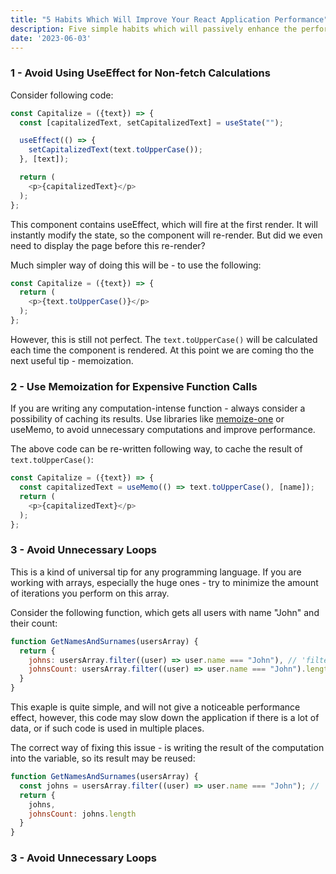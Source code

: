 ```yaml
---
title: "5 Habits Which Will Improve Your React Application Performance"
description: Five simple habits which will passively enhance the performance of your Javascript/React application.
date: '2023-06-03'
---
```


### 1 - Avoid Using UseEffect for Non-fetch Calculations

Consider following code:
```JavaScript
const Capitalize = ({text}) => {
  const [capitalizedText, setCapitalizedText] = useState("");

  useEffect(() => {
    setCapitalizedText(text.toUpperCase());
  }, [text]);

  return (
    <p>{capitalizedText}</p>
  );
};
```

This component contains useEffect, which will fire at the first render. It will instantly modify the state, so the component will re-render. But did we even need to display the page before this re-render?

Much simpler way of doing this will be - to use the following:
```JavaScript
const Capitalize = ({text}) => {
  return (
    <p>{text.toUpperCase()}</p>
  );
};
```

However, this is still not perfect. The `text.toUpperCase()` will be calculated each time the component is rendered.
At this point we are coming tho the next useful tip - memoization.

### 2 - Use Memoization for Expensive Function Calls

If you are writing any computation-intense function - always consider a possibility of caching its results. Use libraries like [memoize-one](https://www.npmjs.com/package/memoize-one) or useMemo, to avoid unnecessary computations and improve performance.

The above code can be re-written following way, to cache the result of `text.toUpperCase()`:

```JavaScript
const Capitalize = ({text}) => {
  const capitalizedText = useMemo(() => text.toUpperCase(), [name]);
  return (
    <p>{capitalizedText}</p>
  );
};
```

### 3 - Avoid Unnecessary Loops

This is a kind of universal tip for any programming language. If you are working with arrays, especially the huge ones - try to minimize the amount of iterations you perform on this array.

Consider the following function, which gets all users with name "John" and their count:
```JavaScript
function GetNamesAndSurnames(usersArray) {
  return {
    johns: usersArray.filter((user) => user.name === "John"), // 'filter' iterates through all the users for the first time
    johnsCount: usersArray.filter((user) => user.name === "John").length  // 'filter' runs for the second time
  }
}
```

This exaple is quite simple, and will not give a noticeable performance effect, however, this code may slow down the application if there is a lot of data, or if such code is used in multiple places.

The correct way of fixing this issue - is writing the result of the computation into the variable, so its result may be reused:
```JavaScript
function GetNamesAndSurnames(usersArray) {
  const johns = usersArray.filter((user) => user.name === "John"); // 'filter' runs only once
  return {
    johns,
    johnsCount: johns.length
  }
}
```

### 3 - Avoid Unnecessary Loops